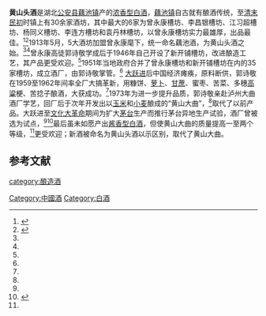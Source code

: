 '''黄山头酒'''是湖北[[公安县|公安县]][[藕池镇|藕池镇]]产的[[浓香型白酒|浓香型白酒]]，[[藕池镇|藕池镇]]自古就有酿酒传统，至[[清朝|清末]][[中華民國|民初]]时镇上有30余家酒坊，其中最大的6家为曾永康槽坊、李昌银槽坊、江习超槽坊、杨同义槽坊、李连方槽坊和袁丹林槽坊，以曾永康槽坊实力最雄厚，出品最佳。<ref name=ls>{{cite web|url=http://istock.jrj.com.cn/article,600260,10520749.html |title=黄山头是好酒|language=Zh-hans|accessdate=2013年10月25日}}</ref><ref name=ls0>{{cite web|url=http://epaper.voc.com.cn/sxdsb/html/2012-12/14/content_600488.htm?div=-1 |title=六雄归一 黄山头初显雏形|language=Zh-hans|accessdate=2012年12月14日}}</ref>1913年5月，5大酒坊加盟曾永康麾下，统一命名藕池酒，为黄山头酒之始。<ref name=ls/><ref name=ls0/>曾永康高徒郭诗敬学成后于1946年自己开设了新开铺槽坊，改进酿造工艺，其产品更受欢迎。<ref name=ls/>1951年当地政府合并了曾永康槽坊和新开铺槽坊在内的35家槽坊，成立酒厂，由郭诗敬掌管。<ref name=ls/> [[大跃进|大跃进]]后中国经济瘫痪，原料断供，郭诗敬在1959至1962年间率全厂大搞革新，用糠饼、[[萝卜|萝卜]]、[[甘蔗|甘蔗]]、蜜枣、苦菜、多穗[[高粱|高粱]]梗、苦捻子酿酒，大获成功。<ref name=ls/>1973年为进一步提升品质，郭诗敬亲赴泸州大曲酒厂学艺，回厂后于次年开发出以[[玉米|玉米]]和[[小麦|小麦]]酿成的“黄山大曲”，<ref name=ls/>取代了以前产品。大跃进至[[文化大革命|文化大革命]]期间为扩大[[茅台|茅台]]生产而推行茅台异地生产试验，酒厂曾被选为试点，<ref name=ls/><ref name=ls1>{{cite web|url=https://www.sohu.com/a/356009448_426303 |title=还记得黄山头吗？|language=Zh-hans|accessdate=2019年11月26日}}</ref>最后虽未如愿产出[[酱香型白酒|酱香型白酒]]，但使黄山大曲的质量提高一至两个等级，<ref name=ls1/>更受欢迎；新酒被命名为黄山头酒以示区别，取代了黄山大曲。

==参考文献==
{{reflist}}
{{饮料小作品}}
{{中華酒文化}}

[[category:酿造酒|category:酿造酒]]
[[Category:中國酒|Category:中國酒]]
[[Category:白酒|Category:白酒]]
